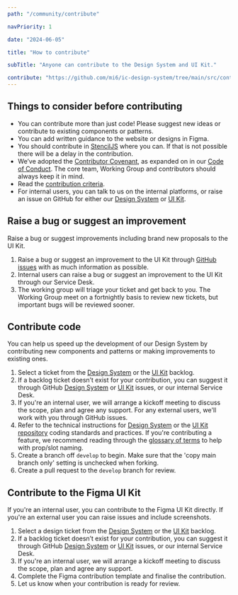 ```yaml
---
path: "/community/contribute"

navPriority: 1

date: "2024-06-05"

title: "How to contribute"

subTitle: "Anyone can contribute to the Design System and UI Kit."

contribute: "https://github.com/mi6/ic-design-system/tree/main/src/content/structured/community/contribute.mdx?at=develop"
---
```


## Things to consider before contributing

- You can contribute more than just code! Please suggest new ideas or contribute to existing components or patterns.
- You can add written guidance to the website or designs in Figma.
- You should contribute in [StencilJS](https://stenciljs.com/) where you can. If that is not possible there will be a delay in the contribution.
- We’ve adopted the [Contributor Covenant](https://www.contributor-covenant.org/), as expanded on in our [Code of Conduct](https://github.com/mi6/ic-design-system/tree/main/CODE_OF_CONDUCT.md). The core team, Working Group and contributors should always keep it in mind.
- Read the [contribution criteria](/community/contribute-criteria).
- For internal users, you can talk to us on the internal platforms, or raise an issue on GitHub for either our [Design System](https://github.com/mi6/ic-design-system/issues) or [UI Kit](https://github.com/mi6/ic-ui-kit/issues).

## Raise a bug or suggest an improvement

Raise a bug or suggest improvements including brand new proposals to the UI Kit.

1. Raise a bug or suggest an improvement to the UI Kit through [GitHub issues](https://github.com/mi6/ic-design-system/issues) with as much information as possible.
2. Internal users can raise a bug or suggest an improvement to the UI Kit through our Service Desk.
3. The working group will triage your ticket and get back to you. The Working Group meet on a fortnightly basis to review new tickets, but important bugs will be reviewed sooner.

## Contribute code

You can help us speed up the development of our Design System by contributing new components and patterns or making improvements to existing ones.

1. Select a ticket from the [Design System](https://github.com/mi6/ic-design-system/issues) or the [UI Kit](https://github.com/mi6/ic-ui-kit/issues) backlog.
2. If a backlog ticket doesn’t exist for your contribution, you can suggest it through GitHub [Design System](https://github.com/mi6/ic-design-system/issues) or [UI Kit](https://github.com/mi6/ic-ui-kit/issues) issues, or our internal Service Desk.
3. If you're an internal user, we will arrange a kickoff meeting to discuss the scope, plan and agree any support. For any external users, we'll work with you through GitHub issues.
4. Refer to the technical instructions for [Design System](https://github.com/mi6/ic-design-system/tree/main/CONTRIBUTING.md) or the [UI Kit repository](https://github.com/mi6/ic-ui-kit/blob/main/CONTRIBUTING.md) coding standards and practices. If you're contributing a feature, we recommend reading through the [glossary of terms](/community/glossary-of-terms) to help with prop/slot naming.
5. Create a branch off `develop` to begin. Make sure that the 'copy main branch only' setting is unchecked when forking.
6. Create a pull request to the `develop` branch for review.

## Contribute to the Figma UI Kit

If you're an internal user, you can contribute to the Figma UI Kit directly. If you're an external user you can raise issues and include screenshots.

1. Select a design ticket from the [Design System](https://github.com/mi6/ic-design-system/issues) or the [UI Kit](https://github.com/mi6/ic-ui-kit/issues) backlog.
2. If a backlog ticket doesn’t exist for your contribution, you can suggest it through GitHub [Design System](https://github.com/mi6/ic-design-system/issues) or [UI Kit](https://github.com/mi6/ic-ui-kit/issues) issues, or our internal Service Desk.
3. If you're an internal user, we will arrange a kickoff meeting to discuss the scope, plan and agree any support.
4. Complete the Figma contribution template and finalise the contribution.
5. Let us know when your contribution is ready for review.
